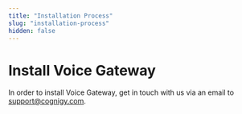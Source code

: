 ```yaml
---
title: "Installation Process"
slug: "installation-process"
hidden: false
---
```


# Install Voice Gateway

In order to install Voice Gateway, get in touch with us via an email to <a href="mailto:support@cognigy.com?subject=Request to install Cognigy Voice Gateway">support@cognigy.com</a>.

<!---
TODO: Update the Voice Gateway Helm Chart links (main page and readme) with the public GitHub Helm Chart repository once we have it.
TODO: Voice Gateway Helm Chart is being refactored and only when is done the above comment will be fulfilled.
-->

<!---
1. Install Voice Gateway with [Voice Gateway Helm Chart](https://cognigy.visualstudio.com/voice-gateway/_git/voice-gateway-app). For up-to-date installation instructions refer to [README.md](https://cognigy.visualstudio.com/voice-gateway/_git/voice-gateway-app?path=/README.md)

Once Helm releases are successfully installed, you can open a web-browser and visit the URL, which you have set in `webapp.host` parameter Voice Gateway Helm release.
You should be able to see the login screen of Voice Gateway WebApp:

<Frame>
  <img class="image-center" src="../../../_assets/voice-gateway/VG-login.png" width="90%" />
  <figcaption>Login screen of Voice Gateway WebApp</figcaption>
</Frame>

## Initial Login Credentials

Once you are able to see the Voice Gateway login screen, you can log in, the default `admin` user with initial password `admin` as well. You will be asked to change the password after the first login, do that and choose a strong new password.
--->
